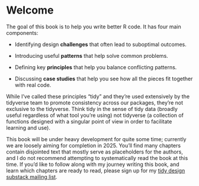 # Welcome {.unnumbered}

The goal of this book is to help you write better R code.
It has four main components:

-   Identifying design **challenges** that often lead to suboptimal outcomes.

-   Introducing useful **patterns** that help solve common problems.

-   Defining key **principles** that help you balance conflicting patterns.

-   Discussing **case studies** that help you see how all the pieces fit together with real code.

While I've called these principles "tidy" and they're used extensively by the tidyverse team to promote consistency across our packages, they're not exclusive to the tidyverse.
Think tidy in the sense of tidy data (broadly useful regardless of what tool you're using) not tidyverse (a collection of functions designed with a singular point of view in order to facilitate learning and use).

This book will be under heavy development for quite some time; currently we are loosely aiming for completion in 2025.
You'll find many chapters contain disjointed text that mostly serve as placeholders for the authors, and I do not recommend attempting to systematically read the book at this time.
If you'd like to follow along with my journey writing this book, and learn which chapters are ready to read, please sign up for my [tidy design substack mailing list](http://tidydesign.substack.com/).
